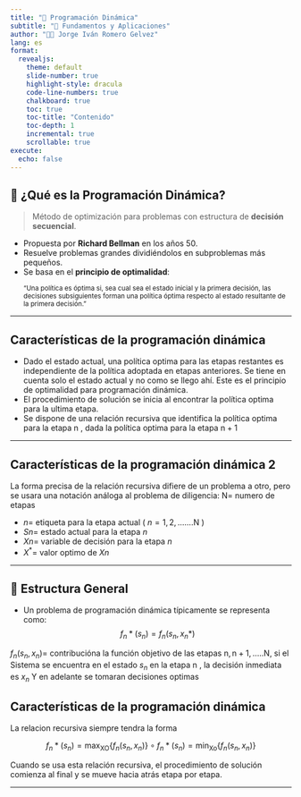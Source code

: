 ```yaml
---
title: "📘 Programación Dinámica"
subtitle: "🔢 Fundamentos y Aplicaciones"
author: "👨‍🏫 Jorge Iván Romero Gelvez"
lang: es
format:
  revealjs:
    theme: default
    slide-number: true
    highlight-style: dracula
    code-line-numbers: true
    chalkboard: true
    toc: true
    toc-title: "Contenido"
    toc-depth: 1
    incremental: true
    scrollable: true
execute:
  echo: false
---
```


## 🎯 ¿Qué es la Programación Dinámica?

> Método de optimización para problemas con estructura de **decisión secuencial**.

- Propuesta por **Richard Bellman** en los años 50.
- Resuelve problemas grandes dividiéndolos en subproblemas más pequeños.
- Se basa en el **principio de optimalidad**:
<p><small>
"Una política es óptima si, sea cual sea el estado inicial y la primera decisión, las decisiones subsiguientes forman una política óptima respecto al estado resultante de la primera decisión."
</small></p> 

---

##  Características de la programación dinámica
-  Dado el estado actual, una política optima para las etapas restantes es independiente de la política adoptada en etapas anteriores. Se tiene en cuenta solo el estado actual y no como se llego ahí. Este es el principio de optimalidad para programación dinámica.
-  El procedimiento de solución se inicia al encontrar la política optima para la ultima etapa.
-  Se dispone de una relación recursiva que identifica la política optima para la etapa n , dada la política optima para la etapa $\mathrm{n}+1$

---

## Características de la programación dinámica 2

La forma precisa de la relación recursiva difiere de un problema a otro, pero se usara una notación análoga al problema de diligencia:
$\mathrm{N}=$ numero de etapas

- $n=$ etiqueta para la etapa actual ( $n=1,2, \ldots \ldots . \mathrm{N}$ )
- $S n=$ estado actual para la etapa $n$
- $X n=$ variable de decisión para la etapa $n$
- $X^*=$ valor optimo de $X n$

---

## 📐 Estructura General

- Un problema de programación dinámica típicamente se representa como:
    $$
    f_n *\left(s_n\right)=f_n\left(s_n, x_n *\right)
    $$


$f_n\left(s_n, x_n\right)=$ contribucióna la función objetivo de las etapas $\mathrm{n}, \mathrm{n}+1, \ldots . . \mathrm{N}$, si el
Sistema se encuentra en el estado $s_n$ en la etapa n , la decisión inmediata es $x_n$ Y en adelante se tomaran decisiones optimas


##  Características de la programación dinámica

La relacion recursiva siempre tendra la forma

$$
f_n *\left(s_n\right)=\max _{\mathrm{X} \mathrm{O}}\left\{f_n\left(s_n, x_n\right)\right\} \circ f_n *\left(s_n\right)=\min _{\mathrm{X} \mathrm{o}}\left\{f_n\left(s_n, x_n\right)\right\}
$$

Cuando se usa esta relación recursiva, el procedimiento de solución comienza al final y se mueve hacia atrás etapa por etapa.


---


